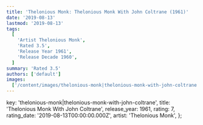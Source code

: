 ```yaml
---
title: 'Thelonious Monk: Thelonious Monk With John Coltrane (1961)'
date: '2019-08-13'
lastmod: '2019-08-13'
tags:
  [
    'Artist Thelonious Monk',
    'Rated 3.5',
    'Release Year 1961',
    'Release Decade 1960',
  ]
summary: 'Rated 3.5'
authors: ['default']
images:
  ['/content/images/thelonious-monk|thelonious-monk-with-john-coltrane.jpg']
---
```


  key: 'thelonious-monk|thelonious-monk-with-john-coltrane',
  title: 'Thelonious Monk With John Coltrane',
  release_year: 1961,
  rating: 7,
  rating_date: '2019-08-13T00:00:00.000Z',
  artist: 'Thelonious Monk',
};

<MusicRating data={data} />
